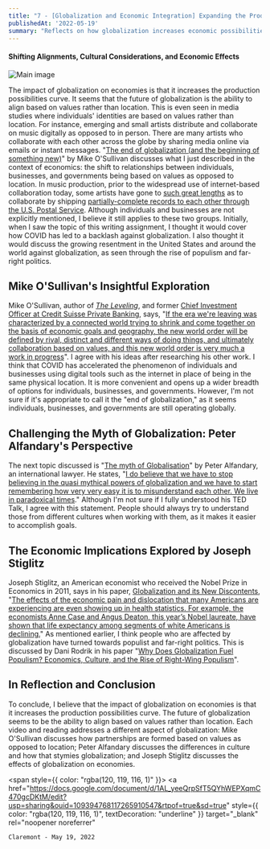 ```yaml
---
title: "7 - [Globalization and Economic Integration] Expanding the Production Possibilities Curve"
publishedAt: '2022-05-19'
summary: "Reflects on how globalization increases economic possibilities, explores value-based global alignments, and analyzes cultural and economic effects through recent scholarship and media."
---
```

#### Shifting Alignments, Cultural Considerations, and Economic Effects

<div style={{display: 'flex', justifyContent: 'center'}}>
  <img 
    src="/images/7-1.png" 
    alt="Main image"
    style={{ width: '90%', maxWidth: '700px' }} 
  />
</div>

The impact of globalization on economies is that it increases the production possibilities curve. It seems that the future of globalization is the ability to align based on values rather than location. This is even seen in media studies where individuals' identities are based on values rather than location. For instance, emerging and small artists distribute and collaborate on music digitally as opposed to in person. There are many artists who collaborate with each other across the globe by sharing media online via emails or instant messages. "[The end of globalization (and the beginning of something new)](https://www.ted.com/talks/mike_o_sullivan_the_end_of_globalization_and_the_beginning_of_something_new)" by Mike O'Sullivan discusses what I just described in the context of economics: the shift to relationships between individuals, businesses, and governments being based on values as opposed to location. In music production, prior to the widespread use of internet-based collaboration today, some artists have gone to [such great lengths](https://www.youtube.com/watch?v=0wrsZog8qXg) as to collaborate by shipping [partially-complete records to each other through the U.S. Postal Service](https://www.kexp.org/read/2020/4/10/sound-vision-unusual-story-behind-postal-service/#:~:text=%E2%80%9CThe%20reason%20the%20band%20is,album%20together%20on%20a%20whim). Although individuals and businesses are not explicitly mentioned, I believe it still applies to these two groups. Initially, when I saw the topic of this writing assignment, I thought it would cover how COVID has led to a backlash against globalization. I also thought it would discuss the growing resentment in the United States and around the world against globalization, as seen through the rise of populism and far-right politics.

## Mike O'Sullivan's Insightful Exploration

Mike O'Sullivan, author of [*The Leveling*](https://www.google.com/search?q=The+Leveling+mike+o+sollivan&sca_esv=beb36fff2cc1716c&sxsrf=ADLYWIKFYxrowk7ij2ccitRZ07uOEF078w%3A1720024399079&ei=T32FZrauBJqIptQPndWouAw&ved=0ahUKEwj2kb-apouHAxUahIkEHZ0qCscQ4dUDCBA&uact=5&oq=The+Leveling+mike+o+sollivan&gs_lp=Egxnd3Mtd2l6LXNlcnAiHFRoZSBMZXZlbGluZyBtaWtlIG8gc29sbGl2YW4yBhAAGBYYHjIIEAAYogQYiQUyCBAAGIAEGKIEMggQABiABBiiBEj0HlDPAViGHnACeAGQAQOYAdICoAG_HqoBBzEuNy41LjW4AQPIAQD4AQGYAhGgAtIXwgIKEAAYsAMY1gQYR8ICFhAuGIAEGLADGEMY1AIYyAMYigXYAQHCAhMQLhiABBiwAxhDGMgDGIoF2AEBwgIFEC4YgATCAgUQABiABMICCxAAGIAEGIYDGIoFwgIIEAAYFhgeGA_CAggQABgWGAoYHsICBRAhGKABwgIHECEYoAEYCsICBRAhGKsCmAMAiAYBkAYIugYECAEYCJIHBzIuOC4yLjWgB4Zf&sclient=gws-wiz-serp), and former [Chief Investment Officer at Credit Suisse Private Banking](https://www.bloomberg.com/profile/person/3158700?in_source=embedded-checkout-banner), says, "[If the era we're leaving was characterized by a connected world trying to shrink and come together on the basis of economic goals and geography, the new world order will be defined by rival, distinct and different ways of doing things, and ultimately collaboration based on values, and this new world order is very much a work in progress](https://www.ted.com/talks/mike_o_sullivan_the_end_of_globalization_and_the_beginning_of_something_new)". I agree with his ideas after researching his other work. I think that COVID has accelerated the phenomenon of individuals and businesses using digital tools such as the internet in place of being in the same physical location. It is more convenient and opens up a wider breadth of options for individuals, businesses, and governments. However, I'm not sure if it's appropriate to call it the "end of globalization," as it seems individuals, businesses, and governments are still operating globally.

## Challenging the Myth of Globalization: Peter Alfandary's Perspective

The next topic discussed is "[The myth of Globalisation](https://www.youtube.com/watch?v=xUYNB4a8d2U)" by Peter Alfandary, an international lawyer. He states, "[I do believe that we have to stop believing in the quasi mythical powers of globalization and we have to start remembering how very very easy it is to misunderstand each other. We live in paradoxical times](https://www.youtube.com/watch?v=xUYNB4a8d2U)." Although I'm not sure if I fully understood his TED Talk, I agree with this statement. People should always try to understand those from different cultures when working with them, as it makes it easier to accomplish goals.

## The Economic Implications Explored by Joseph Stiglitz

Joseph Stiglitz, an American economist who received the Nobel Prize in Economics in 2011, says in his paper, [Globalization and its New Discontents](https://www.project-syndicate.org/commentary/globalization-new-discontents-by-joseph-e--stiglitz-2016-08), "[The effects of the economic pain and dislocation that many Americans are experiencing are even showing up in health statistics. For example, the economists Anne Case and Angus Deaton, this year’s Nobel laureate, have shown that life expectancy among segments of white Americans is declining.](https://www.project-syndicate.org/commentary/globalization-new-discontents-by-joseph-e--stiglitz-2016-08#:~:text=The%20effects%20of%20the%20economic%20pain%20and%20dislocation%20that%20many%20Americans%20are%20experiencing%20are%20even%20showing%20up%20in%20health%20statistics.%20For%20example%2C%20the%20economists%20Anne%20Case%20and%20Angus%20Deaton%2C%20this%20year%E2%80%99s%20Nobel%20laureate%2C%20have%20shown%20that%20life%20expectancy%20among%20segments%20of%20white%20Americans%20is%20declining)" As mentioned earlier, I think people who are affected by globalization have turned towards populist and far-right politics. This is discussed by Dani Rodrik in his paper "[Why Does Globalization Fuel Populism? Economics, Culture, and the Rise of Right-Wing Populism](https://drodrik.scholar.harvard.edu/files/dani-rodrik/files/why_does_globalization_fuel_populism.pdf)".

## In Reflection and Conclusion

To conclude, I believe that the impact of globalization on economies is that it increases the production possibilities curve. The future of globalization seems to be the ability to align based on values rather than location. Each video and reading addresses a different aspect of globalization: Mike O'Sullivan discusses how partnerships are formed based on values as opposed to location; Peter Alfandary discusses the differences in culture and how that stymies globalization; and Joseph Stiglitz discusses the effects of globalization on economies.

<span style={{ color: "rgba(120, 119, 116, 1)" }}>
  <a
    href="https://docs.google.com/document/d/1AL_yeeQrpSfT5QYhWEPXqmC470gcDKtM/edit?usp=sharing&ouid=109394768117265910547&rtpof=true&sd=true"
    style={{
      color: "rgba(120, 119, 116, 1)",
      textDecoration: "underline"
    }}
    target="_blank"
    rel="noopener noreferrer"
  >
    Claremont - May 19, 2022
  </a>
</span>